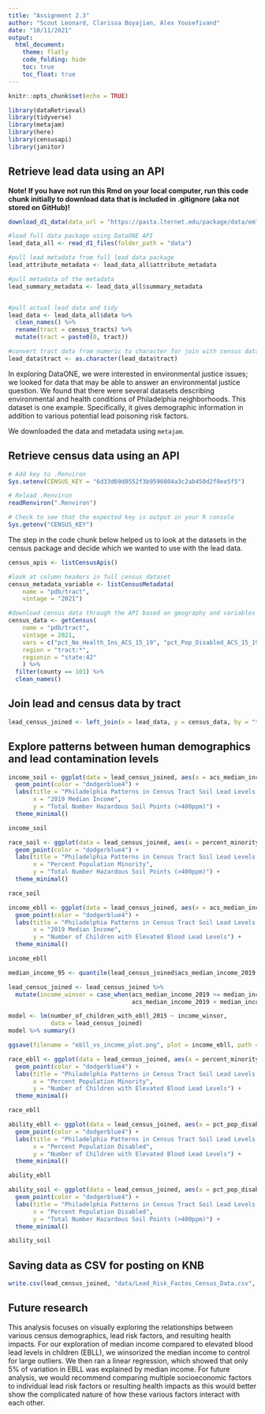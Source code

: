 ```yaml
---
title: "Assignment 2.3"
author: "Scout Leonard, Clarissa Boyajian, Alex Yousefivand"
date: "10/11/2021"
output:
  html_document:
    theme: flatly
    code_folding: hide
    toc: true
    toc_float: true
---
```


```r
knitr::opts_chunk$set(echo = TRUE)
```

```r
library(dataRetrieval)
library(tidyverse)
library(metajam)
library(here)
library(censusapi)
library(janitor)
```
## Retrieve lead data using an API


**Note! If you have not run this Rmd on your local computer, run this code chunk initially to download data that is included in .gitignore (aka not stored on GitHub)!**
```r

download_d1_data(data_url = "https://pasta.lternet.edu/package/data/eml/edi/998/1/406b624e7e71dcd400f677eb70cc8bde", path = ".", dir_name = "data")


```

```r

#load full data package using DataONE API
lead_data_all <- read_d1_files(folder_path = "data")

#pull lead metadata from full lead data package
lead_attribute_metadata <- lead_data_all$attribute_metadata

#pull metadata of the metadata
lead_summary_metadata <- lead_data_all$summary_metadata


#pull actual lead data and tidy
lead_data <- lead_data_all$data %>% 
  clean_names() %>% 
  rename(tract = census_tracts) %>% 
  mutate(tract = paste0(0, tract))

#convert tract data from numeric to character for join with census data below
lead_data$tract <- as.character(lead_data$tract)

```

In exploring DataONE, we were interested in environmental justice issues; we looked for data that may be able to answer an environmental justice question. We found that there were several datasets describing environmental and health conditions of Philadelphia neighborhoods. This dataset is one example. Specifically, it gives demographic information in addition to various potential lead poisoning risk factors. 

We downloaded the data and metadata using `metajam`. 

## Retrieve census data using an API

```r
# Add key to .Renviron
Sys.setenv(CENSUS_KEY = "6d33d69d0552f3b9590804a3c2ab450d2f0ee5f5")

# Reload .Renviron
readRenviron(".Renviron")

# Check to see that the expected key is output in your R console
Sys.getenv("CENSUS_KEY")
```
The step in the code chunk below helped us to look at the datasets in the census package and decide which we wanted to use with the lead data. 
```r
census_apis <- listCensusApis()
```

```r

#look at column headers in full census dataset
census_metadata_variable <- listCensusMetadata(
    name = "pdb/tract", 
    vintage = "2021")

#download census data through the API based on geography and variables of interest 
census_data <- getCensus(
    name = "pdb/tract",
    vintage = 2021,
    vars = c("pct_No_Health_Ins_ACS_15_19", "pct_Pop_Disabled_ACS_15_19", "pct_Hispanic_ACS_15_19"), 
    region = "tract:*",
    regionin = "state:42"
    ) %>% 
  filter(county == 101) %>% 
  clean_names()

```

## Join lead and census data by tract

```r
lead_census_joined <- left_join(x = lead_data, y = census_data, by = "tract")
```

## Explore patterns between human demographics and lead contamination levels

```r
income_soil <- ggplot(data = lead_census_joined, aes(x = acs_median_income_2019, y = soil_400_ppm)) +
  geom_point(color = "dodgerblue4") +
  labs(title = "Philadelphia Patterns in Census Tract Soil Lead Levels by Income",
       x = "2019 Median Income",
       y = "Total Number Hazardous Soil Points (>400ppm)") +
  theme_minimal()

income_soil
```

```r
race_soil <- ggplot(data = lead_census_joined, aes(x = percent_minority_population, y = soil_400_ppm)) +
  geom_point(color = "dodgerblue4") +
  labs(title = "Philadelphia Patterns in Census Tract Soil Lead Levels by Race",
       x = "Percent Population Minority",
       y = "Total Number Hazardous Soil Points (>400ppm)") +
  theme_minimal()

race_soil
```

```r
income_ebll <- ggplot(data = lead_census_joined, aes(x = acs_median_income_2019, y = number_of_children_with_ebll_2015)) +
  geom_point(color = "dodgerblue4") +
  labs(title = "Philadelphia Patterns in Census Tract Soil Lead Levels by Income",
       x = "2019 Median Income",
       y = "Number of Children with Elevated Blood Lead Levels") +
  theme_minimal()

income_ebll
```

```r
median_income_95 <- quantile(lead_census_joined$acs_median_income_2019, probs = 0.95, na.rm = TRUE)

lead_census_joined <- lead_census_joined %>% 
  mutate(income_winsor = case_when(acs_median_income_2019 >= median_income_95 ~ median_income_95,
                                   acs_median_income_2019 < median_income_95 ~ acs_median_income_2019))

model <- lm(number_of_children_with_ebll_2015 ~ income_winsor,
            data = lead_census_joined)
model %>% summary()
```

```r
ggsave(filename = "ebll_vs_income_plot.png", plot = income_ebll, path = "presentation/images/", width = 15, height = 10, units = "cm")
```



```r
race_ebll <- ggplot(data = lead_census_joined, aes(x = percent_minority_population, y = number_of_children_with_ebll_2015)) +
  geom_point(color = "dodgerblue4") +
  labs(title = "Philadelphia Patterns in Census Tract Soil Lead Levels by Income",
       x = "Percent Population Minority",
       y = "Number of Children with Elevated Blood Lead Levels") +
  theme_minimal()

race_ebll
```

```r
ability_ebll <- ggplot(data = lead_census_joined, aes(x = pct_pop_disabled_acs_15_19, y = number_of_children_with_ebll_2015)) +
  geom_point(color = "dodgerblue4") +
  labs(title = "Philadelphia Patterns in Census Tract Soil Lead Levels by Income",
       x = "Percent Population Disabled",
       y = "Number of Children with Elevated Blood Lead Levels") +
  theme_minimal()

ability_ebll
```

```r
ability_soil <- ggplot(data = lead_census_joined, aes(x = pct_pop_disabled_acs_15_19, y = soil_400_ppm)) +
  geom_point(color = "dodgerblue4") +
  labs(title = "Philadelphia Patterns in Census Tract Soil Lead Levels by Income",
       x = "Percent Population Disabled",
       y = "Total Number Hazardous Soil Points (>400ppm)") +
  theme_minimal()

ability_soil
```

## Saving data as CSV for posting on KNB
```r
write.csv(lead_census_joined, "data/Lead_Risk_Factos_Census_Data.csv", row.names = TRUE)

```

## Future research
This analysis focuses on visually exploring the relationships between various census demographics, lead risk factors, and resulting health impacts. For our exploration of median income compared to elevated blood lead levels in children (EBLL), we winsorized the median income to control for large outliers. We then ran a linear regression, which showed that only 5% of variation in EBLL was explained by median income. For future analysis, we would recommend comparing multiple socioeconomic factors to individual lead risk factors or resulting health impacts as this would better show the complicated nature of how these various factors interact with each other. 
